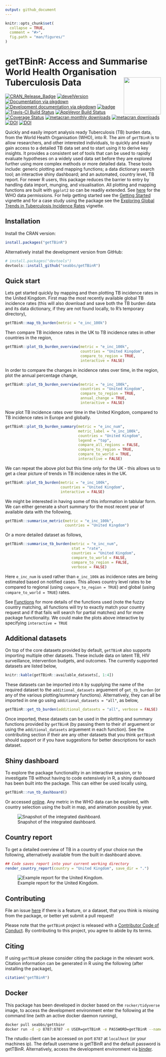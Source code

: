 ```yaml
---
output: github_document
---
```


```r
knitr::opts_chunk$set(
  collapse = TRUE,
  comment = "#>",
  fig.path = "man/figures/"
)
```

# getTBinR: Access and Summarise World Health Organisation Tuberculosis Data  <img src="man/figures/logo.png" align="right" alt="" width="120" />

[![CRAN_Release_Badge](http://www.r-pkg.org/badges/version-ago/getTBinR)](https://CRAN.R-project.org/package=getTBinR)
[![develVersion](https://img.shields.io/badge/devel%20version-0.6.0-blue.svg?style=flat)](https://github.com/getTBinR)
[![Documentation via pkgdown](https://img.shields.io/badge/Documentation-click here!-lightgrey.svg?style=flat)](https://www.samabbott.co.uk/getTBinR/)
[![Development documentation via pkgdown](https://img.shields.io/badge/Development Documentation-click here!-lightblue.svg?style=flat)](https://www.samabbott.co.uk/getTBinR/dev)
[![badge](https://img.shields.io/badge/Launch-getTBinR-blue.svg)](https://mybinder.org/v2/gh/seabbs/getTBinR/master?urlpath=rstudio)
[![Travis-CI Build Status](https://travis-ci.org/seabbs/getTBinR.svg?branch=master)](https://travis-ci.org/seabbs/getTBinR)
[![AppVeyor Build Status](https://ci.appveyor.com/api/projects/status/github/seabbs/getTBinR?branch=master&svg=true)](https://ci.appveyor.com/project/seabbs/getTBinR)
[![Coverage Status](https://img.shields.io/codecov/c/github/seabbs/getTBinR/master.svg)](https://codecov.io/github/seabbs/getTBinR?branch=master)
[![metacran monthly downloads](http://cranlogs.r-pkg.org/badges/getTBinR)](https://cran.r-project.org/package=getTBinR)
[![metacran downloads](http://cranlogs.r-pkg.org/badges/grand-total/getTBinR?color=ff69b4)](https://cran.r-project.org/package=getTBinR)
[![DOI](https://zenodo.org/badge/112591837.svg)](https://zenodo.org/badge/latestdoi/112591837)
[![DOI](http://joss.theoj.org/papers/10.21105/joss.01260/status.svg)](https://doi.org/10.21105/joss.01260)

Quickly and easily import analysis ready Tuberculosis (TB) burden data, from the World Health Organisation (WHO), into R. The aim of `getTBinR` is to allow researchers, and other interested individuals, to quickly and easily gain access to a detailed TB data set and to start using it to derive key insights. It provides a consistent set of tools that can be used to rapidly evaluate hypotheses on a widely used data set before they are explored further using more complex methods or more detailed data. These tools include: generic plotting and mapping functions; a data dictionary search tool; an interactive shiny dashboard; and an automated, country level, TB report. For newer R users, this package reduces the barrier to entry by handling data import, munging, and visualisation. All plotting and mapping functions are built with `ggplot2` so can be readily extended. See [here](http://www.who.int/about/copyright/en/) for the WHO data permissions. For help getting started see the [Getting Started](https://www.samabbott.co.uk/getTBinR/articles/intro.html) vignette and for a case study using the package see the [Exploring Global Trends in Tuberculosis Incidence Rates](https://www.samabbott.co.uk/getTBinR/articles/case_study_global_trends.html) vignette.

## Installation

Install the CRAN version:

```r
install.packages("getTBinR")
```

Alternatively install the development version from GitHub:

```r
# install.packages("devtools")
devtools::install_github("seabbs/getTBinR")
```

## Quick start

Lets get started quickly by mapping and then plotting TB incidence rates in the United Kingdom. First map the most recently available global TB incidence rates (this will also download and save both the TB burden data and its data dictionary, if they are not found locally, to R's temporary directory),

```r
getTBinR::map_tb_burden(metric = "e_inc_100k")
```

Then compare TB incidence rates in the UK to TB incidence rates in other countries in the region,

```r
getTBinR::plot_tb_burden_overview(metric = "e_inc_100k",
                                  countries = "United Kingdom",
                                  compare_to_region = TRUE,
                                  interactive = FALSE)
```

In order to compare the changes in incidence rates over time, in the region, plot the annual percentage change,

```r
getTBinR::plot_tb_burden_overview(metric = "e_inc_100k",
                                  countries = "United Kingdom",
                                  compare_to_region = TRUE,
                                  annual_change = TRUE,
                                  interactive = FALSE)
```

Now plot TB incidence rates over time in the United Kingdom, compared to TB incidence rates in Europe and globally. 

```r
getTBinR::plot_tb_burden_summary(metric = "e_inc_num",
                                 metric_label = "e_inc_100k",
                                 countries = "United Kingdom",
                                 legend = "top",
                                 compare_all_regions = FALSE,
                                 compare_to_region = TRUE,
                                 compare_to_world = TRUE,
                                 interactive = FALSE)
```

We can repeat the above plot but this time only for the UK - this allows us to get a clear picture of trends in TB incidence rates in the UK.

```r
getTBinR::plot_tb_burden(metric = "e_inc_100k",
                         countries = "United Kingdom",
                         interactive = FALSE)
```

We might be interested in having some of this information in tablular form. We can either generate a short summary for the most recent year of available data with the following, 

```r
getTBinR::summarise_metric(metric = "e_inc_100k",
                           countries = "United Kingdom")
```


Or a more detailed dataset as follows, 

```r
getTBinR::summarise_tb_burden(metric = "e_inc_num",
                              stat = "rate",
                              countries = "United Kingdom", 
                              compare_to_world = FALSE, 
                              compare_to_region = FALSE,
                              verbose = FALSE) 

```

Here `e_inc_num` is used rather than `e_inc_100k` as incidence rates are being estimated based on notified cases. This allows country level rates to be compared to regional (using `compare_to_region = TRUE`) and global (using `compare_to_world = TRUE`) rates.

See [Functions](https://www.samabbott.co.uk/getTBinR/reference/index.html) for more details of the functions used (note the fuzzy country matching, all functions will try to exactly match your country request and if that fails will search for partial matches) and for more package functionality. We could make the plots above interactive by specifying `interactive = TRUE`


## Additional datasets

On top of the core datasets provided by default, `getTBinR` also supports importing multiple other datasets. These include data on latent TB, HIV surveillance, intervention budgets, and outcomes. The currently supported datasets are listed below,

```r
knitr::kable(getTBinR::available_datasets[, 1:4])
```

These datasets can be imported into `R` by supplying the name of the required dataset to the `additional_datasets` arguement of `get_tb_burden` (or any of the various plotting/summary functions). Alternatively, they can all be imported in one go using `additional_datasets = "all"`, as below, 

```r
getTBinR::get_tb_burden(additional_datasets = "all", verbose = FALSE)
```

Once imported, these datasets can be used in the plotting and summary functions provided by `getTBinR` (by passing them to their `df` arguement or using the `additional_datasets` arguement in each function). See the contributing section if their are any other datasets that you think `getTBinR` should support or if you have suggestions for better descriptions for each dataset.

## Shiny dashboard

To explore the package functionality in an interactive session, or to investigate TB without having to code extensively in R, a shiny dashboard has been built into the package. This can either be used locally using, 

```r
getTBinR::run_tb_dashboard()
```

Or accessed [online](http://www.seabbs.co.uk/shiny/ExploreGlobalTB). Any metric in the WHO data can be explored, with country selection using the built in map, and animation possible by year.

![Snapshot of the integrated dashboard.](man/figures/ExploreGlobalTB.png)


## Country report

To get a detailed overview of TB in a country of your choice run the following, alternatively available from the built in dashboard above.

```r
## Code saves report into your current working directory
render_country_report(country = "United Kingdom", save_dir = ".")
```

![Example report for the United Kingdom.](man/figures/ExampleCountryReport.png)


## Contributing

File an issue [here](https://github.com/seabbs/getTBinR/issues) if there is a feature, or a dataset, that you think is missing from the package, or better yet submit a pull request!

Please note that the `getTBinR` project is released with a [Contributor Code of Conduct](.github/CODE_OF_CONDUCT.md). By contributing to this project, you agree to abide by its terms.

## Citing 

If using `getTBinR` please consider citing the package in the relevant work. Citation information can be generated in R using the following (after installing the package),

```r
citation("getTBinR")
```

## Docker

This package has been developed in docker based on the `rocker/tidyverse` image, to access the  development environment enter the following at the command line (with an active docker daemon running),

```bash
docker pull seabbs/gettbinr
docker run -d -p 8787:8787 -e USER=getTBinR -e PASSWORD=getTBinR --name getTBinR seabbs/gettbinr
```

The rstudio client can be accessed on port `8787` at `localhost` (or your machines ip). The default username is getTBinR and the default password is getTBinR. Alternatively, access the development environment via [binder](https://mybinder.org/v2/gh/seabbs/getTBinR/master?urlpath=rstudio).

